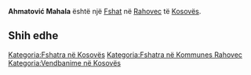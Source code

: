 {{Fshat në Kosovës
 | Emri                = Ahmatović Mahala
| sqi_V_name = Mahalla e Ahmetit
| sqi_V_FULL_NAME_RO = Mahalla e Ahmetit
| sqi_V_FULL_NAME_ND_RO = Mahalla e Ahmetit
| sqi_V_SORT_NAME_RG = MAHALLAEAHMETIT
| sqi_V_FULL_NAME_RG = Mahalla e Ahmetit
| sqi_V_FULL_NAME_ND_RG = Mahalla e Ahmetit
| srp_N_name = Ahmatović Mahala
| srp_N_FULL_NAME_RO = Ahmatović Mahala
| srp_N_FULL_NAME_ND_RO = Ahmatovic Mahala
| srp_N_SORT_NAME_RG = AHMATOVICMAHALA
| srp_N_FULL_NAME_RG = Ahmatović Mahala
| srp_N_FULL_NAME_ND_RG = Ahmatovic Mahala

 | Emri (Rasa dhanore) = 
 | Figura              = 
 | Shteti              = Kosovo
 | Komuna              = Rahovec
 | Kodi postar         = 
 | Sipërfaqja          = 

 | Popullsia           = 

 | Regj. i popullsisë  = 
 | Dend. e popullsisë  = 
 | Faqja zyrtare       = 
 <!--- Koordinatat ----> 
 | Gjerësia            = 42.784565
 | Gjatësia            = 21.099085
 | Lartësia            = 
}}
'''Ahmatović Mahala''' është një [[Fshat]] në [[Rahovec]] të [[Kosovës]].

<!-- == Gjeografia == -->
<!-- == Historia == -->
<!-- == Demografia == -->
== Shih edhe ==
{{Komuna Rahovec}}
{{Kosovo-Administrata-Cung}}

[[Kategoria:Fshatra në Kosovës]]
[[Kategoria:Fshatra në Kommunes Rahovec]]
[[Kategoria:Vendbanime në Kosovës]]